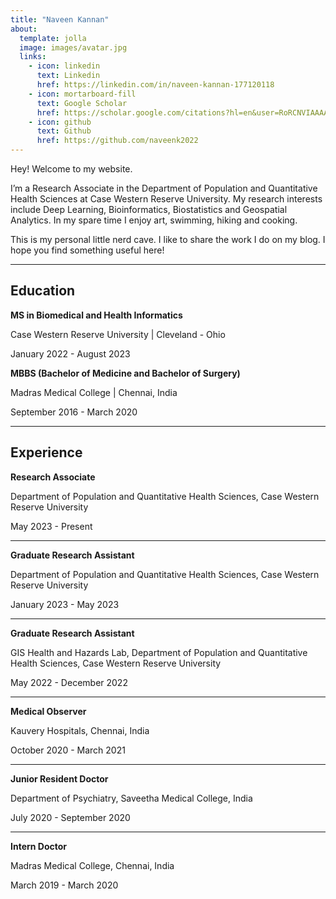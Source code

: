 ---
title: "Naveen Kannan"
about:
  template: jolla
  image: images/avatar.jpg
  links:
    - icon: linkedin
      text: Linkedin
      href: https://linkedin.com/in/naveen-kannan-177120118
    - icon: mortarboard-fill
      text: Google Scholar 
      href: https://scholar.google.com/citations?hl=en&user=RoRCNVIAAAAJ
    - icon: github
      text: Github
      href: https://github.com/naveenk2022
---

Hey! Welcome to my website.

I'm a Research Associate in the Department of Population and Quantitative Health Sciences at Case Western Reserve University. My research interests include Deep Learning, Bioinformatics, Biostatistics and Geospatial Analytics. In my spare time I enjoy art, swimming, hiking and cooking.

This is my personal little nerd cave. I like to share the work I do on my blog. I hope you find something useful here!

------------------------------------------------------------------------

## Education

**MS in Biomedical and Health Informatics**

Case Western Reserve University \| Cleveland - Ohio

January 2022 - August 2023

**MBBS (Bachelor of Medicine and Bachelor of Surgery)**

Madras Medical College \| Chennai, India

September 2016 - March 2020

------------------------------------------------------------------------

## Experience

**Research Associate**

Department of Population and Quantitative Health Sciences, Case Western Reserve University

May 2023 - Present

------------------------------------------------------------------------

**Graduate Research Assistant**

Department of Population and Quantitative Health Sciences, Case Western Reserve University

January 2023 - May 2023

------------------------------------------------------------------------

**Graduate Research Assistant**

GIS Health and Hazards Lab, Department of Population and Quantitative Health Sciences, Case Western Reserve University

May 2022 - December 2022

------------------------------------------------------------------------

**Medical Observer**

Kauvery Hospitals, Chennai, India

October 2020 - March 2021

------------------------------------------------------------------------

**Junior Resident Doctor**

Department of Psychiatry, Saveetha Medical College, India

July 2020 - September 2020

------------------------------------------------------------------------

**Intern Doctor**

Madras Medical College, Chennai, India

March 2019 - March 2020
